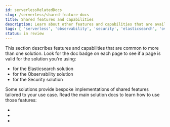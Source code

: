 ```yaml
---
id: serverlessRelatedDocs
slug: /serverless/shared-feature-docs
title: Shared features and capabilities
description: Learn about other features and capabilities that are available in our serverless solutions.
tags: [ 'serverless', 'observability', 'security', 'elasticsearch', 'overview' ]
status: in review
---
```



<InReview />


This section describes features and capabilities that are common to more than one solution.
Look for the doc badge on each page to see if a page is valid for the solution you're using:

* <DocBadge template="elasticsearch" /> for the Elasticsearch solution
* <DocBadge template="observability" /> for the Observability solution
* <DocBadge template="security" /> for the Security solution

<DocCallOut title="Important">
Some solutions provide bespoke implementations of shared features tailored to your use case.
Read the main solution docs to learn how to use those features:

* <DocLink id="serverlessElasticsearchWhatIsElasticsearchServerless" text="Elasticsearch serverless docs"/>
* <DocLink id="serverlessObservabilityWhatIsObservabilityServerless" text="Observability serverless docs"/>
* <DocLink id="serverlessSecurityWhatIsSecurityServerless" text="Security serverless docs"/>

</DocCallOut>
